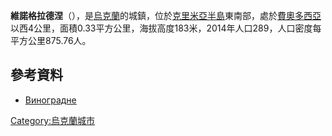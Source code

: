 {{No footnotes|time=2015-09-16T15:14:21+00:00}}
'''維諾格拉德涅'''（{{lang-uk|Виноградне}}），是[[烏克蘭|烏克蘭]]的城鎮，位於[[克里米亞半島|克里米亞半島]]東南部，處於[[費奧多西亞|費奧多西亞]]以西4公里，面積0.33平方公里，海拔高度183米，2014年人口289，人口密度每平方公里875.76人。

{{coord|45|1|39|N|35|18|59|E|scale:30000|display=title}}

==參考資料==
*[http://gska2.rada.gov.ua/pls/z7502/A005?rdat1=31.03.2009&rf7571=1279 Виноградне]{{dead link|date=2018年4月 |bot=InternetArchiveBot |fix-attempted=yes }}

{{Ukraine-geo-stub}}
[[Category:烏克蘭城市|Category:烏克蘭城市]]